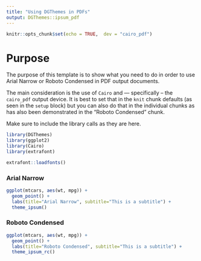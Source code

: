 ```yaml
---
title: "Using DGThemes in PDFs"
output: DGThemes::ipsum_pdf
---
```


```r
knitr::opts_chunk$set(echo = TRUE,  dev = "cairo_pdf")
```

# Purpose

The purpose of this template is to show what you need to do in order to use
Arial Narrow or Roboto Condensed in PDF output documents. 

The main consideration is the use of `Cairo` and --- specifically -- the `cairo_pdf` 
output device. It is best to set that in the `knit` chunk defaults (as seen in 
the `setup` block) but you can also do that in the individual chunks as has also been
demonstrated in the "Roboto Condensed" chunk.

Make sure to include the library calls as they are here.

```r
library(DGThemes)
library(ggplot2)
library(Cairo)
library(extrafont)

extrafont::loadfonts()
```

### Arial Narrow

```r
ggplot(mtcars, aes(wt, mpg)) +
  geom_point() +
  labs(title="Arial Narrow", subtitle="This is a subtitle") +
  theme_ipsum()
```


### Roboto Condensed

```r
ggplot(mtcars, aes(wt, mpg)) +
  geom_point() +
  labs(title="Roboto Condensed", subtitle="This is a subtitle") +
  theme_ipsum_rc()
```
